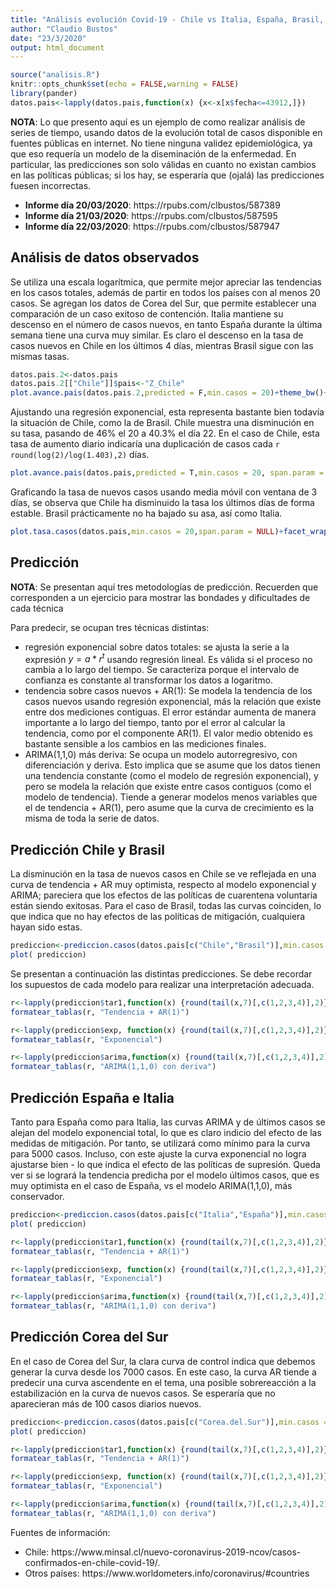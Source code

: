 ```yaml
---
title: "Análisis evolución Covid-19 - Chile vs Italia, España, Brasil, Corea del Sur (23/03/2020)"
author: "Claudio Bustos"
date: "23/3/2020"
output: html_document
---
```


```r
source("analisis.R")
knitr::opts_chunk$set(echo = FALSE,warning = FALSE)
library(pander)
datos.pais<-lapply(datos.pais,function(x) {x<-x[x$fecha<=43912,]})
```

**NOTA**: Lo que presento aquí es un ejemplo de como realizar análisis de series de tiempo, usando datos de la evolución total de casos disponible en fuentes públicas en internet. No tiene ninguna validez epidemiológica, ya que eso requería un modelo de la diseminación de la enfermedad. En particular, las predicciones son solo válidas en cuanto no existan cambios en las políticas públicas; si los hay, se esperaría que (ojalá) las predicciones fuesen incorrectas.

* **Informe día 20/03/2020**: https://rpubs.com/clbustos/587389
* **Informe día 21/03/2020**: https://rpubs.com/clbustos/587595
* **Informe día 22/03/2020**: https://rpubs.com/clbustos/587947

## Análisis de datos observados


Se utiliza una escala logarítmica, que permite mejor apreciar las tendencias en los casos totales, además de partir en todos los países con al menos 20 casos. Se agregan los datos de Corea del Sur, que permite establecer una comparación de un caso exitoso de contención. Italia mantiene su descenso en el número de casos nuevos, en tanto España durante la última semana tiene una curva muy similar. Es claro el descenso en la tasa de casos nuevos en Chile en los últimos 4 días, mientras Brasil sigue con las mismas tasas. 

```r
datos.pais.2<-datos.pais
datos.pais.2[["Chile"]]$pais<-"Z_Chile"
plot.avance.pais(datos.pais.2,predicted = F,min.casos = 20)+theme_bw()+viridis::scale_color_viridis(discrete=TRUE,direction = -1)
```


Ajustando una regresión exponencial, esta representa bastante bien todavía la situación de Chile, como la de Brasil. Chile muestra una disminución en su tasa, pasando de 46% el 20 a 40.3% el día 22. En el caso de Chile, esta tasa de aumento diario indicaría una duplicación de casos cada `r round(log(2)/log(1.403),2)` días.

```r
plot.avance.pais(datos.pais,predicted = T,min.casos = 20, span.param = NULL)+facet_wrap(~pais)
```

Graficando la tasa de nuevos casos usando media móvil con ventana de 3 días, se observa que Chile ha disminuido la tasa los últimos días de forma estable. Brasil prácticamente no ha bajado su asa, así como Italia.


```r
plot.tasa.casos(datos.pais,min.casos = 20,span.param = NULL)+facet_wrap(~pais)+ylim(0.5,2.5)+geom_abline(intercept=1.403, slope=0,alpha=0.5)
```


## Predicción

**NOTA**: Se presentan aquí tres metodologías de predicción. Recuerden que corresponden a un ejercicio para mostrar las bondades y dificultades de cada técnica

Para predecir, se ocupan tres técnicas distintas:

* regresión exponencial sobre datos totales: se ajusta la serie a la expresión $y=a * r^t$ usando regresión lineal. Es válida si el proceso no cambia a lo largo del tiempo. Se caracteriza porque el intervalo de confianza es constante al transformar los datos a logaritmo. 
* tendencia sobre casos nuevos + AR(1): Se modela la tendencia de los casos nuevos usando regresión exponencial, más la relación que existe entre dos mediciones contiguas. El error estándar aumenta de manera importante a lo largo del tiempo, tanto por el error al calcular la tendencia, como por el componente AR(1). El valor medio obtenido es bastante sensible a los cambios en las mediciones finales.
* ARIMA(1,1,0) más deriva: Se ocupa un modelo autorregresivo, con diferenciación y deriva. Esto implica que se asume que los datos tienen una tendencia constante (como el modelo de regresión exponencial), y pero se modela la relación que existe entre casos contiguos (como el modelo de tendencia). Tiende a generar modelos menos variables que el de tendencia + AR(1), pero asume que la curva de crecimiento es la misma de toda la serie de datos.

## Predicción Chile y Brasil

La disminución en la tasa de nuevos casos en Chile se ve reflejada en una curva de tendencia + AR muy optimista, respecto al modelo exponencial y ARIMA; pareciera que los efectos de las políticas de cuarentena voluntaria están siendo exitosas. Para el caso de Brasil, todas las curvas coinciden, lo que indica que no hay efectos de las políticas de mitigación, cualquiera hayan sido estas. 

```r
prediccion<-prediccion.casos(datos.pais[c("Chile","Brasil")],min.casos = 20)
plot( prediccion)
```

Se presentan a continuación las distintas predicciones. Se debe recordar los supuestos de cada modelo para realizar una interpretación adecuada.

```r
r<-lapply(prediccion$tar1,function(x) {round(tail(x,7)[,c(1,2,3,4)],2)})
formatear_tablas(r, "Tendencia + AR(1)")
```

```r
r<-lapply(prediccion$exp, function(x) {round(tail(x,7)[,c(1,2,3,4)],2)})
formatear_tablas(r, "Exponencial")
```

```r
r<-lapply(prediccion$arima,function(x) {round(tail(x,7)[,c(1,2,3,4)],2)})
formatear_tablas(r, "ARIMA(1,1,0) con deriva")
```


## Predicción España e Italia

Tanto para España como para Italia, las curvas ARIMA y de últimos casos se alejan del modelo exponencial total, lo que es claro indicio del efecto de las medidas de mitigación. Por tanto, se utilizará como mínimo para la curva para 5000 casos. Incluso, con este ajuste la curva exponencial no logra ajustarse bien - lo que indica el efecto de las políticas de supresión. Queda ver si se logrará la tendencia predicha por el modelo últimos casos, que es muy optimista en el caso de España,  vs el modelo ARIMA(1,1,0), más conservador.



```r
prediccion<-prediccion.casos(datos.pais[c("Italia","España")],min.casos = 5000)
plot( prediccion)
```

```r
r<-lapply(prediccion$tar1,function(x) {round(tail(x,7)[,c(1,2,3,4)],2)})
formatear_tablas(r, "Tendencia + AR(1)")
```

```r
r<-lapply(prediccion$exp, function(x) {round(tail(x,7)[,c(1,2,3,4)],2)})
formatear_tablas(r, "Exponencial")
```


```r
r<-lapply(prediccion$arima,function(x) {round(tail(x,7)[,c(1,2,3,4)],2)})
formatear_tablas(r, "ARIMA(1,1,0) con deriva")
```

## Predicción Corea del Sur

En el caso de Corea del Sur, la clara curva de control indica que debemos generar la curva desde los 7000 casos. En este caso, la curva AR tiende a predecir una curva ascendente en el tema, una posible sobrereacción a la estabilización en la curva de nuevos casos. Se esperaría que no aparecieran más de 100 casos diarios nuevos.



```r
prediccion<-prediccion.casos(datos.pais[c("Corea.del.Sur")],min.casos = 7500)
plot( prediccion)
```

```r
r<-lapply(prediccion$tar1,function(x) {round(tail(x,7)[,c(1,2,3,4)],2)})
formatear_tablas(r, "Tendencia + AR(1)")
```

```r
r<-lapply(prediccion$exp, function(x) {round(tail(x,7)[,c(1,2,3,4)],2)})
formatear_tablas(r, "Exponencial")
```


```r
r<-lapply(prediccion$arima,function(x) {round(tail(x,7)[,c(1,2,3,4)],2)})
formatear_tablas(r, "ARIMA(1,1,0) con deriva")
```

Fuentes de información:

* Chile: https://www.minsal.cl/nuevo-coronavirus-2019-ncov/casos-confirmados-en-chile-covid-19/.
* Otros países: https://www.worldometers.info/coronavirus/#countries
